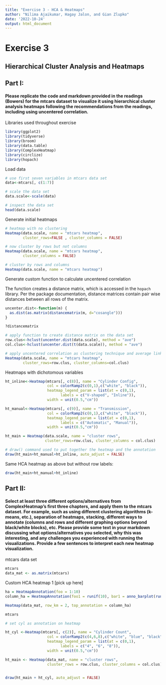 ```yaml
---
title: "Exercise 3 - HCA & Heatmaps"
author: "Nilima Ajaikumar, Hagay Jalon, and Gian Zlupko"
date: '2022-10-24'
output: html_document
---
```



# Exercise 3
## Hierarchical Cluster Analysis and Heatmaps

## Part I: 
#### Please replicate the code and markdown provided in the readings (Bowers) for the mtcars dataset to visualize it using hierarchical cluster analysis heatmaps following the recommendations from the readings, including using uncentered correlation.


Libraries used throughout exercise 
```r
library(ggplot2)
library(tidyverse) 
library(broom)
library(data.table) 
library(ComplexHeatmap)
library(circlize)
library(hopach)
```

Load data 
```r
# use first seven variables in mtcars data set 
data<-mtcars[, c(1:7)]

# scale the data set 
data.scale<-scale(data)

# inspect the data set 
head(data.scale)
```

Generate initial heatmaps 
```r
# heatmap with no clustering
Heatmap(data.scale, name = "mtcars heatmap", 
        cluster_rows=FALSE , cluster_columns = FALSE)

# now cluster by rows but not columns 
Heatmap(data.scale, name = "mtcars heatmap", 
        cluster_columns = FALSE)
```


```r
# cluster by rows and columns 
Heatmap(data.scale, name = "mtcars heatmap")
```

Generate custom function to calculate uncentered correlation

The function creates a distance matrix, which is accessed in the `hopach` library. Per the package documentation, distance matrices contain pair wise distances between all rows of the matrix.

```r
uncenter.dist<-function(m) {
  as.dist(as.matrix(distancematrix(m, d="cosangle")))
}

?distancematrix
```



```r
# apply function to create distance matrix on the data set
row.clus<-hclust(uncenter.dist(data.scale), method = "ave")
col.clus<-hclust(uncenter.dist(t(data.scale)), method = "ave")

# apply uncentered correlation as clustering technique and average linkage as agglomeration method 
Heatmap(data.scale, name = "mtcars heatmap", 
        cluster_rows=row.clus, cluster_columns=col.clus)


```


Heatmaps with dichotomous variables 
```r

ht_inline<-Heatmap(mtcars[, c(8)], name = "Cylinder Config",
                   col = colorRamp2(c(0,1),c("white", "black")),
                   heatmap_legend_param = list(at = c(0,1),
                         labels = c("V-shaped", "Inline")),
                   width = unit(0.5,"cm"))

ht_manual<-Heatmap(mtcars[, c(9)], name = "Transmission",
                   col = colorRamp2(c(0,1),c("white", "black")),
                   heatmap_legend_param = list(at = c(0,1),
                         labels = c("Automatic", "Manual")),
                   width = unit(0.5,"cm"))
```


```r
ht_main = Heatmap(data.scale, name = "cluster rows",
                  cluster_rows=row.clus, cluster_columns = col.clus)

# draw() command used to put together the heatmap and the annotation 
draw(ht_main+ht_manual+ht_inline, auto_adjust = FALSE) 
```

Same HCA heatmap as above but without row labels: 
```r
draw(ht_main+ht_manual+ht_inline) 
```


## Part II: 

#### Select at least three different options/alternatives from ComplexHeatmap's first three chapters, and apply them to the mtcars dataset. For example, such as using different clustering algorithms (k-means, etc.), separation of heatmaps, stacking, different ways to annotate (columns and rows and different graphing options beyond black/white blocks), etc. Please provide some text in your markdown discussing what options/alternatives you selected, why this was interesting, and any challenges you experienced with running the visualizations. Provide a few sentences to interpret each new heatmap visualization.





mtcars data set 


```r
mtcars 
data_mat <- as.matrix(mtcars) 
```

Custom HCA heatmap 1 [pick up here]


```r
ha = HeatmapAnnotation(foo = 1:10) 
column_ha = HeatmapAnnotation(foo1 = runif(10), bar1 = anno_barplot(runif(10)))

Heatmap(data_mat, row_km = 2, top_annotation = column_ha) 

mtcars

# set cyl as annotation on heatmap 

ht_cyl <-Heatmap(mtcars[, c(2)], name = "Cylinder Count",
                   col = colorRamp2(c(4,6,8),c("white", "blue", "black")),
                   heatmap_legend_param = list(at = c(0,1),
                         labels = c("4", "6", "8")),
                   width = unit(0.5,"cm"))

ht_main <- Heatmap(data_mat, name = "cluster rows", 
                   cluster_rows = row.clus, cluster_columns = col.clus)


draw(ht_main + ht_cyl, auto_adjust = FALSE) 


```







